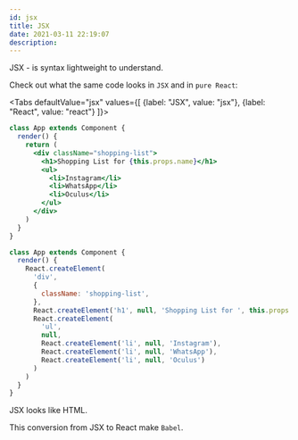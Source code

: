 ```yaml
---
id: jsx
title: JSX
date: 2021-03-11 22:19:07
description:
---
```



JSX - is syntax lightweight to understand.

Check out what the same code looks in `JSX` and in `pure React`:

<Tabs defaultValue="jsx" values={[
  {label: "JSX", value: "jsx"},
  {label: "React", value: "react"}
]}>

<TabItem value="jsx">

```jsx
class App extends Component {
  render() {
    return (
      <div className="shopping-list">
        <h1>Shopping List for {this.props.name}</h1>
        <ul>
          <li>Instagram</li>
          <li>WhatsApp</li>
          <li>Oculus</li>
        </ul>
      </div>
    )
  }
}
```

</TabItem>

<TabItem value="react">

```js
class App extends Component {
  render() {
    React.createElement(
      'div',
      {
        className: 'shopping-list',
      },
      React.createElement('h1', null, 'Shopping List for ', this.props.name),
      React.createElement(
        'ul',
        null,
        React.createElement('li', null, 'Instagram'),
        React.createElement('li', null, 'WhatsApp'),
        React.createElement('li', null, 'Oculus')
      )
    )
  }
}
```

</TabItem>
</Tabs>

JSX looks like HTML.

This conversion from JSX to React make `Babel`.
